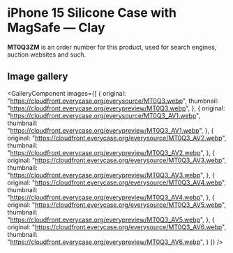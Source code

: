 
# iPhone 15 Silicone Case with MagSafe — Clay

<Callout type='info' emoji='👉🏻'>**MT0Q3ZM** is an order number for this product, used for search engines, auction websites and such.</Callout>

## Image gallery

<GalleryComponent
    images={[
      {
        original: "https://cloudfront.everycase.org/everysource/MT0Q3.webp",
        thumbnail: "https://cloudfront.everycase.org/everypreview/MT0Q3.webp",
      },
      {
        original: "https://cloudfront.everycase.org/everysource/MT0Q3_AV1.webp",
        thumbnail: "https://cloudfront.everycase.org/everypreview/MT0Q3_AV1.webp",
      },
      {
        original: "https://cloudfront.everycase.org/everysource/MT0Q3_AV2.webp",
        thumbnail: "https://cloudfront.everycase.org/everypreview/MT0Q3_AV2.webp",
      },
      {
        original: "https://cloudfront.everycase.org/everysource/MT0Q3_AV3.webp",
        thumbnail: "https://cloudfront.everycase.org/everypreview/MT0Q3_AV3.webp",
      },
      {
        original: "https://cloudfront.everycase.org/everysource/MT0Q3_AV4.webp",
        thumbnail: "https://cloudfront.everycase.org/everypreview/MT0Q3_AV4.webp",
      },
      {
        original: "https://cloudfront.everycase.org/everysource/MT0Q3_AV5.webp",
        thumbnail: "https://cloudfront.everycase.org/everypreview/MT0Q3_AV5.webp",
      },
      {
        original: "https://cloudfront.everycase.org/everysource/MT0Q3_AV6.webp",
        thumbnail: "https://cloudfront.everycase.org/everypreview/MT0Q3_AV6.webp",
      }
    ]}
  />
